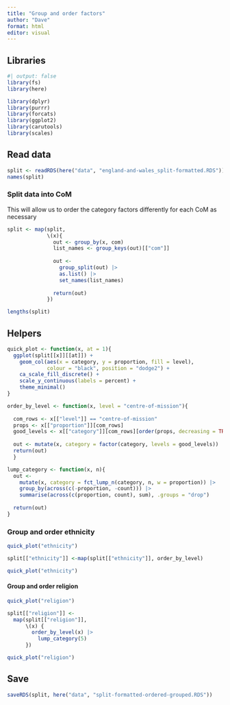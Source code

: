 ```yaml
---
title: "Group and order factors"
author: "Dave"
format: html
editor: visual
---
```


## Libraries

```r
#| output: false
library(fs)
library(here)

library(dplyr)
library(purrr)
library(forcats)
library(ggplot2)
library(carutools)
library(scales)
```

## Read data

```r
split <- readRDS(here("data", "england-and-wales_split-formatted.RDS"))
names(split)
```

### Split data into CoM

This will allow us to order the category factors differently for each CoM as necessary

```r
split <- map(split, 
             \(x){
               out <- group_by(x, com)
               list_names <- group_keys(out)[["com"]]
               
               out <- 
                 group_split(out) |> 
                 as.list() |> 
                 set_names(list_names)
               
               return(out)
             })

lengths(split)
```

## Helpers

```r
quick_plot <- function(x, at = 1){
  ggplot(split[[x]][[at]]) +
    geom_col(aes(x = category, y = proportion, fill = level),
             colour = "black", position = "dodge2") +
    ca_scale_fill_discrete() + 
    scale_y_continuous(labels = percent) +
    theme_minimal()
}

order_by_level <- function(x, level = "centre-of-mission"){
  
  com_rows <- x[["level"]] == "centre-of-mission"
  props <- x[["proportion"]][com_rows]
  good_levels <- x[["category"]][com_rows][order(props, decreasing = TRUE)]
  
  out <- mutate(x, category = factor(category, levels = good_levels))
  return(out)
  }

lump_category <- function(x, n){
  out <- 
    mutate(x, category = fct_lump_n(category, n, w = proportion)) |> 
    group_by(across(c(-proportion, -count))) |> 
    summarise(across(c(proportion, count), sum), .groups = "drop")
  
  return(out)
}

```

### Group and order ethnicity

```r

quick_plot("ethnicity")

split[["ethnicity"]] <-map(split[["ethnicity"]], order_by_level)

quick_plot("ethnicity")
```

#### Group and order religion

```r
quick_plot("religion")

split[["religion"]] <-
  map(split[["religion"]],
      \(x) {
        order_by_level(x) |>
          lump_category(5)
      })

quick_plot("religion")
```

## Save

```r
saveRDS(split, here("data", "split-formatted-ordered-grouped.RDS"))
```
